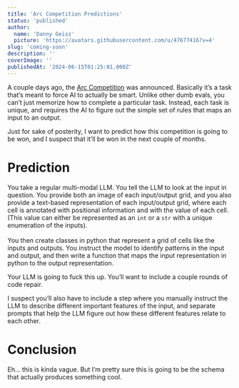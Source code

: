 ```yaml
---
title: 'Arc Competition Predictions'
status: 'published'
author:
  name: 'Danny Geisz'
  picture: 'https://avatars.githubusercontent.com/u/47677416?v=4'
slug: 'coming-soon'
description: ''
coverImage: ''
publishedAt: '2024-06-15T01:25:01.000Z'
---
```


A couple days ago, the [Arc Competition](https://arcprize.org/) was announced.  Basically it’s a task that’s meant to force AI to actually be smart.  Unlike other dumb evals, you can’t just memorize how to complete a particular task.  Instead, each task is unique, and requires the AI to figure out the simple set of rules that maps an input to an output.

Just for sake of posterity, I want to predict how this competition is going to be won, and I suspect that it’ll be won in the next couple of months.

# Prediction

You take a regular multi-modal LLM.  You tell the LLM to look at the input in question.  You provide both an image of each input/output grid, and you also provide a text-based representation of each input/output grid, where each cell is annotated with positional information and with the value of each cell.  (This value can either be represented as an `int` or a `str` with a unique enumeration of the inputs).\
\
You then create classes in python that represent a grid of cells like the inputs and outputs.  You instruct the model to identify patterns in the input and output, and then write a function that maps the input representation in python to the output representation.

Your LLM is going to fuck this up.  You’ll want to include a couple rounds of code repair.

I suspect you’ll also have to include a step where you manually instruct the LLM to describe different important features of the input, and separate prompts that help the LLM figure out how these different features relate to each other.

# Conclusion

Eh… this is kinda vague.  But I’m pretty sure this is going to be the schema that actually produces something cool.